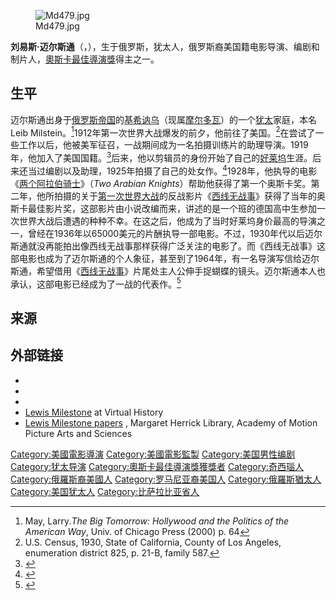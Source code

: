 {{艺人
| name = Lewis Milestone<br>刘易斯·迈尔斯通
| type = 導演
| 民族 = 犹太人
| image = Milestone1.jpg
| imagesize = 300px
| birth_name     = Leib Milstein
| birth_date = {{Birth date|1895|9|30|mf=y}}
| birth_place = [[File:Flag_of_Russia.svg|20px]][[俄罗斯帝国|俄罗斯帝国]][[比薩拉比亞|比薩拉比亞]][[基希讷乌|基希讷乌]]
|occupation    = 导演<BR>编剧<BR>制片
| death_date     = {{dda|1980|9|25|1895|9|30}}
| death_place    = {{USA}}[[加利福尼亚州|加利福尼亚州]][[洛杉矶|洛杉矶]]
| years_active = 1918年～1964年
| spouse = Kendall Lee<br> （1936~1978.07.30,她去世）
| academyawards='''[[奧斯卡最佳導演獎|最佳導演]]'''<br>1928年 《[[两个阿拉伯骑士|两个阿拉伯骑士]]》<br>1930年 《[[西线无战事|西线无战事]]》
}}
[[File:Md479.jpg|thumb]]

'''刘易斯·迈尔斯通'''（{{lang-en|Lewis Milestone}}，{{bd|1895年|9月30日|1980年|9月25日}}），生于俄罗斯，犹太人，俄罗斯裔美国籍电影导演、编剧和制片人，[[奧斯卡最佳導演獎|奧斯卡最佳導演獎]]得主之一。

==生平==
迈尔斯通出身于[[俄罗斯帝国|俄罗斯帝国]]的[[基希讷乌|基希讷乌]]（现属[[摩尔多瓦|摩尔多瓦]]）的一个[[犹太|犹太]]家庭，本名Leib Milstein。<ref>May, Larry.''The Big Tomorrow: Hollywood and the Politics of the American Way'', Univ. of Chicago Press (2000) p. 64</ref>1912年第一次世界大战爆发的前夕，他前往了美国。<ref>U.S. Census, 1930, State of California, County of Los Angeles, enumeration district 825, p. 21-B, family 587.</ref>在尝试了一些工作以后，他被美军征召，一战期间成为一名拍摄训练片的助理导演。1919年，他加入了美国国籍。<ref>{{cite news |url=http://nla.gov.au/nla.news-article55850804 |title="Kangaroo" producer is coming here by camp trailer. |newspaper=The Mail (Adelaide, SA : 1912 - 1954) |location=Adelaide, SA |date=14 October 1950 |accessdate=25 March 2012 |page=2 Supplement: Sunday Magazine |publisher=National Library of Australia |archive-date=2019-12-14 |archive-url=https://web.archive.org/web/20191214075458/http://nla.gov.au/nla.news-article55850804 |dead-url=no }}</ref>后来，他以剪辑员的身份开始了自己的[[好莱坞|好莱坞]]生涯。后来还当过编剧以及助理，1925年拍摄了自己的处女作。<ref>{{Cite web |url=http://www.answers.com/topic/lewis-milestone |title=Lewis Milestone |accessdate=2013-07-10 |archive-date=2016-03-04 |archive-url=https://web.archive.org/web/20160304115332/http://www.answers.com/topic/lewis-milestone |dead-url=no }}</ref>1928年，他执导的电影《[[两个阿拉伯骑士|两个阿拉伯骑士]]》（''Two Arabian Knights''）帮助他获得了第一个奥斯卡奖。第二年，他所拍摄的关于[[第一次世界大战|第一次世界大战]]的反战影片《[[西线无战事|西线无战事]]》获得了当年的奥斯卡最佳影片奖，这部影片由小说改编而来，讲述的是一个班的德国高中生参加一次世界大战后遭遇的种种不幸。在这之后，他成为了当时好莱坞身价最高的导演之一，曾经在1936年以65000美元的片酬执导一部电影。不过，1930年代以后迈尔斯通就没再能拍出像西线无战事那样获得广泛关注的电影了。而《西线无战事》这部电影也成为了迈尔斯通的个人象征，甚至到了1964年，有一名导演写信给迈尔斯通，希望借用《[[西线无战事|西线无战事]]》片尾处主人公伸手捉蝴蝶的镜头。迈尔斯通本人也承认，这部电影已经成为了一战的代表作。<ref>{{Cite web |url=http://www.cineaste.com/articles/lewis-milestonethe-russian-connection |title=Lewis Milestone: The Russian Connection (Preview) |accessdate=2013-07-10 |archive-date=2013-09-14 |archive-url=https://web.archive.org/web/20130914013516/http://www.cineaste.com/articles/lewis-milestonethe-russian-connection |dead-url=no }}</ref>

==来源==
{{reflist}}

==外部链接==
{{Commons category|Lewis Milestone}}
{{Portal|Biography}}
* {{IMDb name|0587277}}
* {{douban people|1028029}}
* {{Find a Grave|9468}}
* [http://www.virtual-history.com/movie/person/1570/lewis-milestone Lewis Milestone] {{Wayback|url=http://www.virtual-history.com/movie/person/1570/lewis-milestone |date=20200907044222 }} at Virtual History
* [http://catalog.oscars.org/vwebv/holdingsInfo?bibId=65253 Lewis Milestone papers] {{Wayback|url=http://catalog.oscars.org/vwebv/holdingsInfo?bibId=65253 |date=20200628094851 }}, Margaret Herrick Library, Academy of Motion Picture Arts and Sciences

{{奥斯卡最佳导演奖}}

{{Authority control}}
{{DEFAULTSORT:Milestone, Lewis}}

[[Category:美國電影導演|Category:美國電影導演]]
[[Category:美國電影監製|Category:美國電影監製]]
[[Category:美国男性编剧|Category:美国男性编剧]]
[[Category:犹太导演|Category:犹太导演]]
[[Category:奧斯卡最佳導演獎獲獎者|Category:奧斯卡最佳導演獎獲獎者]]
[[Category:奇西瑙人|Category:奇西瑙人]]
[[Category:俄羅斯裔美國人|Category:俄羅斯裔美國人]]
[[Category:罗马尼亚裔美国人|Category:罗马尼亚裔美国人]]
[[Category:俄羅斯猶太人|Category:俄羅斯猶太人]]
[[Category:美国犹太人|Category:美国犹太人]]
[[Category:比萨拉比亚省人|Category:比萨拉比亚省人]]